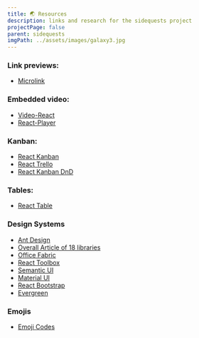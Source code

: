 ```yaml
---
title: 🌏 Resources
description: links and research for the sidequests project
projectPage: false
parent: sidequests
imgPath: ../assets/images/galaxy3.jpg
---
```


### Link previews:
  - [Microlink](https://docs.microlink.io/sdk/)


### Embedded video:
  - [Video-React](https://video-react.js.org/)
  - [React-Player](https://cookpete.com/react-player/)

### Kanban:
  - [React Kanban](https://www.reactkanban.com/b/BJ2zwryhN/tutorial-board)
  - [React Trello](https://github.com/rcdexta/react-trello)
  - [React Kanban DnD](https://github.com/lucasbesen/react-kanban-dnd)

### Tables:
  - [React Table](https://github.com/tannerlinsley/react-table)

### Design Systems
  - [Ant Design](https://ant.design/)
  - [Overall Article of 18 libraries](https://www.codeinwp.com/blog/react-ui-component-libraries-frameworks/)
  - [Office Fabric](https://developer.microsoft.com/en-us/fabric#/get-started/web#fabric-react)
  - [React Toolbox](https://github.com/react-toolbox/react-toolbox)
  - [Semantic UI](https://react.semantic-ui.com/)
  - [Material UI](https://material-ui.com/)
  - [React Bootstrap](https://react-bootstrap.github.io/)
  - [Evergreen](https://evergreen.segment.com/)

### Emojis
  - [Emoji Codes](https://unicode.org/emoji/charts/full-emoji-list.html)
